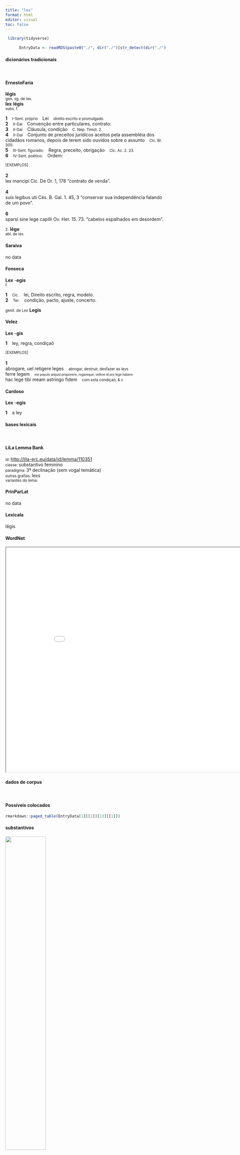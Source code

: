 ```yaml
---
title: "lex"
format: html
editor: visual
toc: false
---
```



```r
 library(tidyverse) 

      EntryData <- readRDS(paste0("./", dir("./")[str_detect(dir("./"), "_xx108-101-120xx_.rds")]))

```


#### dicionários tradicionais

&emsp;




::: panel-tabset

#### ErnestoFaria

<b>lēgis</b> <br> <small>gen. sg. de lex.</small> <br> <small></small> 
 <b>lex</b> <b>légis</b> <br> <small>subs. f.</small> <br> <small></small>   <p> <b>1</b> &ensp; <small>I-Sent. próprio</small> &ensp; Lei &ensp; <small>direito escrito e promulgado.</small> <br> <b>2</b> &ensp; <small>II-Daí</small> &ensp; Convenção entre particulares, contrato: &ensp; <small></small> <br> <b>3</b> &ensp; <small>II-Daí</small> &ensp; Cláusula, condição &ensp; <small>C. Nep. Timot. 2.</small> <br> <b>4</b> &ensp; <small>II-Daí</small> &ensp; Conjunto de preceitos jurídicos aceitos pela assembléia dos cidadãos romanos, depois de terem sido ouvidos sobre o assunto &ensp; <small>Cíc. Br. 305:</small> <br> <b>5</b> &ensp; <small>III-Sent. figurado:</small> &ensp; Regra, preceito, obrigação &ensp; <small>Cíc. Ac. 2. 23.</small> <br> <b>6</b> &ensp; <small>IV-Sent. poético:</small> &ensp; Ordem: &ensp; <small></small> </p>   <p><small>[EXEMPLOS]</small><br> <br><b>2</b><br>lex mancipi Cíc. De Or. 1, 178 “contrato de venda”. <br> <br><b>4</b><br>suis legibus uti Cés. B. Gal. 1. 45, 3 “conservar sua independência falando de um povo”. <br> <br><b>6</b><br>sparsi sine lege capilli Ov. Her. 15. 73. “cabelos espalhados em desordem”. </p> 
 <small>2.</small> <b>lēge</b> <br> <small>abl. de lex.</small> <br> <small></small>




#### Saraiva

no data




#### Fonseca

<b>Lex</b> -<b>egis</b> <br> <small>f.</small>   <p> <b>1</b> &ensp; <small>Cic.</small> &ensp; lei, Direito escrito, regra, modelo. <br> <b>2</b> &ensp; <small>Ter.</small> &ensp; condição, pacto, ajuste, concerto. </p> 
 <small>genit. de Lex</small> <b>Legis</b>




#### Velez

<b>Lex</b> -<b>gis</b>   <p> <b>1</b> &ensp; ley, regra, condiçaõ </p>   <p><small>[EXEMPLOS]</small><br> <br><b>1</b><br>abrogare, uel retigere leges &ensp; <small>abrogar, destruir, desfazer as leys</small> <br> ferre legem &ensp; <small><small>est populo aliquid proponere, rogareque, velitne id pro lege habere</small></small> <br> hac lege tibi meam astringo fidem &ensp; <small>com esta condiçaõ, & c</small> </p>




#### Cardoso

<b>Lex</b> -<b>egis</b>   <p> <b>1</b> &ensp; a ley </p>


:::



#### bases lexicais

&emsp;






::: panel-tabset

#### LiLa Lemma Bank

<small> id: </small> <a href=' http://lila-erc.eu/data/id/lemma/110351 ' target="_blank"> http://lila-erc.eu/data/id/lemma/110351 </a> <br>
<small> classe: </small> substantivo feminino   <br>
<small> paradigma: </small> 3ª declinação (sem vogal temática) <br>
<small> outras grafias: </small> lexs <br>
<small> variantes do lema: </small>  <br>





#### PrinParLat

no data




#### Lexicala

lēgis




#### WordNet

<iframe width='900' height='700' src='Media/Tree__xx108-101-120xx__sem_type_lexemes_pt.html'>

</iframe>


:::



#### dados de corpus

&emsp;




::: panel-tabset

#### Possíveis colocados

```r

rmarkdown::paged_table(EntryData[1][[1]][13][[1]])

```


#### substantivos

![](./Media/wordcloud__xx108-101-120xx__BY_collocate_scoreSUBST.webp){width=50% fig-alt='This chart plots collocate by scoreSUBST, for the headword lex here are all the values plotted: collocate: fero; scoreSUBST: 0. collocate: sancio; scoreSUBST: 0. collocate: promulgo; scoreSUBST: 0. collocate: sine; scoreSUBST: 0. collocate: perfero; scoreSUBST: 0. collocate: nullus; scoreSUBST: 0. collocate: de; scoreSUBST: 0. collocate: natura; scoreSUBST: 2. collocate: contra; scoreSUBST: 0. collocate: utor; scoreSUBST: 0. collocate: inter; scoreSUBST: 0. collocate: Caesar; scoreSUBST: 0. collocate: ago; scoreSUBST: 0. collocate: suus; scoreSUBST: 0. collocate: qui; scoreSUBST: 0'}




#### adjetivos

![](./Media/wordcloud__xx108-101-120xx__BY_collocate_scoreADJ.webp){width=50% fig-alt='This chart plots collocate by scoreADJ, for the headword lex here are all the values plotted: collocate: fero; scoreADJ: 0. collocate: sancio; scoreADJ: 0. collocate: promulgo; scoreADJ: 0. collocate: sine; scoreADJ: 0. collocate: perfero; scoreADJ: 0. collocate: nullus; scoreADJ: 0. collocate: de; scoreADJ: 0. collocate: natura; scoreADJ: 0. collocate: contra; scoreADJ: 0. collocate: utor; scoreADJ: 0. collocate: inter; scoreADJ: 0. collocate: Caesar; scoreADJ: 0. collocate: ago; scoreADJ: 0. collocate: suus; scoreADJ: 0. collocate: qui; scoreADJ: 0'}




#### verbos

![](./Media/wordcloud__xx108-101-120xx__BY_collocate_scoreVERBO.webp){width=50% fig-alt='This chart plots collocate by scoreVERBO, for the headword lex here are all the values plotted: collocate: fero; scoreVERBO: 2. collocate: sancio; scoreVERBO: 2. collocate: promulgo; scoreVERBO: 2. collocate: sine; scoreVERBO: 0. collocate: perfero; scoreVERBO: 2. collocate: nullus; scoreVERBO: 0. collocate: de; scoreVERBO: 0. collocate: natura; scoreVERBO: 0. collocate: contra; scoreVERBO: 0. collocate: utor; scoreVERBO: 2. collocate: inter; scoreVERBO: 0. collocate: Caesar; scoreVERBO: 0. collocate: ago; scoreVERBO: 2. collocate: suus; scoreVERBO: 0. collocate: qui; scoreVERBO: 0'}




#### advérbios

![](./Media/wordcloud__xx108-101-120xx__BY_collocate_scoreADV.webp){width=50% fig-alt='This chart plots collocate by scoreADV, for the headword lex here are all the values plotted: collocate: fero; scoreADV: 0. collocate: sancio; scoreADV: 0. collocate: promulgo; scoreADV: 0. collocate: sine; scoreADV: 0. collocate: perfero; scoreADV: 0. collocate: nullus; scoreADV: 0. collocate: de; scoreADV: 0. collocate: natura; scoreADV: 0. collocate: contra; scoreADV: 0. collocate: utor; scoreADV: 0. collocate: inter; scoreADV: 0. collocate: Caesar; scoreADV: 0. collocate: ago; scoreADV: 0. collocate: suus; scoreADV: 0. collocate: qui; scoreADV: 0'}




#### preposições e conjunções

![](./Media/wordcloud__xx108-101-120xx__BY_collocate_scoreFUNC.webp){width=50% fig-alt='This chart plots collocate by scoreFUNC, for the headword lex here are all the values plotted: collocate: fero; scoreFUNC: 0. collocate: sancio; scoreFUNC: 0. collocate: promulgo; scoreFUNC: 0. collocate: sine; scoreFUNC: 20. collocate: perfero; scoreFUNC: 0. collocate: nullus; scoreFUNC: 0. collocate: de; scoreFUNC: 20. collocate: natura; scoreFUNC: 0. collocate: contra; scoreFUNC: 20. collocate: utor; scoreFUNC: 0. collocate: inter; scoreFUNC: 20. collocate: Caesar; scoreFUNC: 0. collocate: ago; scoreFUNC: 0. collocate: suus; scoreFUNC: 0. collocate: qui; scoreFUNC: 0'}


:::



::: panel-tabset

#### ExemplosTraduzidos

<p> <b>lege</b> enim collegi sui non tenebantur <br> <small> Cic.Att.3.23.4 <br> pois eles não estavam submetidos a uma lei de seu colégio. <small> [JDD] </small> </small> </p>
; <p> ad <b>legem</b> naturae reuertamur diuitiae paratae sunt <br> <small> Sen.Ep.25.4 <br> Voltemos à lei da natureza; suas riquezas estão à disposição. <small> [JDD] </small> </small> </p>
; <p> putas ne fore ut <b>legem</b> non ferat <br> <small> Cic.Att.4.8A.1 <br> Achas que ele não vai propor sua lei? <small> [JDD, de outra edição] </small> </small> </p>
; <p> Pompeius vero ad voluntatem perferendae <b>legis</b> incubuerat <br> <small> Cic.Att.1.19.4 <br> Pompeu, de fato, tende para a disposição de aprovar a lei. <small> [JDD] </small> </small> </p>
; <p> quod ita erit gestum id <b>lex</b> erit <br> <small> Cic.Phil.1.26.1 <br> O que for feito desse modo, será lei? <small> [JDD] </small> </small> </p>
; <p> Appius sine <b>lege</b> suo sumptu in Ciliciam cogitat <br> <small> Cic.Att.4.18.4 <br> Ápio pensa em ira à Cilícia sem lei autorizando, às suas próprias expensas. <small> [JDD] </small> </small> </p>
; <p> hi omnes lingua institutis <b>legibus</b> inter se differunt <br> <small> Caes.Gal.1.1.2 <br> Todos estes diferem entre si pela língua, pelos costumes e pelas leis. <small> [JDD] </small> </small> </p>
; <p> eheu quam temere in nosmet <b>legem</b> sancimus iniquam <br> <small> Hor.S.1.3.66 <br> Ah, quão temerariamente sancionamos uma lei rigorosa contra nós mesmos! <small> [JDD] </small> </small> </p>
; <p> an <b>leges</b> quae de ciuium Romanorum supplicio rogatae sunt <br> <small> Cic.Catil.1.28.3 <br> Ou as leis, que foram promulgadas acerca da punição dos cidadãos romanos? <small> [JDD] </small> </small> </p>
; <p> facto senatus consulto de ambitu de iudiciis nulla <b>lex</b> perlata <br> <small> Cic.Att.1.18.3 <br> Promulgado um decreto do senado sobre o suborno, outro sobre os juízes, nenhuma lei os sancionou. <small> [JDD] </small> </small> </p>
; <p> aguntur iniuriae sociorum agitur uis <b>legum</b> agitur existimatio ueritasque iudiciorum <br> <small> Cic.Ver.2.4.113.12 <br> Trata-se de injúrias contra aliados, trata-se da força da lei, trata-se da reputação e a veracidade dos julgamentos. <small> [JDD] </small> </small> </p>
; <p> et haec omnia facit ille ille qui <b>legem</b> Corneliam tulit <br> <small> Sen.Prov.3.8 <br> E ele faz tudo isso, ele que promulgou a lei Cornélia. <small> [JDD] </small> </small> </p>
; <p> hac <b>lege</b> sublata uidentur ne uobis posse Caesaris acta seruari <br> <small> Cic.Phil.1.19.4 <br> Tirada essa lei, as resoluções de César vos parecem poder ser mantidas? <small> [JDD] </small> </small> </p>
; <p> loquor de <b>legibus</b> promulgatis de quibus est integrum uobis demonstro uitia tollite <br> <small> Cic.Phil.1.26.8 <br> Falo das leis promulgadas, sobre as quais tendes o poder de decisão; eu mostro os defeitos: eliminai-os! <small> [JDD] </small> </small> </p>
; <p> idem ad uos priuatim iudices confugit utitur hac <b>lege</b> qua iudicium est communi arce sociorum <br> <small> Cic.Ver.2.4.17.13 <br> Esse homem busca, de modo privado, refúgio junto a vós, juízes, utiliza-se desta lei pela qual se realiza este julgamento, salvaguarda comum dos aliados. <small> [JDD] </small> </small> </p>
; <p> alterum caput est tralaticium de impunitate si quid contra alias <b>leges</b> eius <b>legis</b> ergo factum sit <br> <small> Cic.Att.3.23.2 <br> A outra cláusula é a tradicional sobre a impunidade: “Se por causa dessa lei foi feito algo contra outras leis.” <small> [JDD] </small> </small> </p>





#### Frequência por autor

![](./Media/barchart__xx108-101-120xx__lemma_BY_author_Frequencies.webp){width=50% fig-alt='This charts plots the frequency of lemma by author_Frequencies. The Cicero subcorpus registers the highest normalized frequency, with the value of 14.89 and an absolute frequency of 239. The Phaedrus subcorpus follows, with a normalized frequency of 4.55 and an absolute frequency of 3. the subcorpus with the least normalized frequency is Hieronymus with the normalized value of 0 and an absolute freqeuncy of 0. here are all the values: subcorpus: Caesar ; normalized frequency: 5 ; absolute frequency: 1.88836014804744. subcorpus: Cicero ; normalized frequency: 239 ; absolute frequency: 14.8887393785353. subcorpus: Horatius ; normalized frequency: 4 ; absolute frequency: 3.55208240831187. subcorpus: Ovidius ; normalized frequency: 2 ; absolute frequency: 3.43170899107756. subcorpus: Phaedrus ; normalized frequency: 3 ; absolute frequency: 4.5544253833308. subcorpus: Sallustius ; normalized frequency: 13 ; absolute frequency: 12.0582506261015. subcorpus: Seneca ; normalized frequency: 24 ; absolute frequency: 4.47919971631735. subcorpus: Suetonius ; normalized frequency: 1 ; absolute frequency: 11.0253583241455. subcorpus: Tacitus ; normalized frequency: 2 ; absolute frequency: 6.86577411603158. subcorpus: Vergilius ; normalized frequency: 1 ; absolute frequency: 1.93050193050193. subcorpus: Hieronymus ; normalized frequency: 0 ; absolute frequency: 0'}




#### Frequência por gênero

![](./Media/barchart__xx108-101-120xx__lemma_BY_genre_Frequencies.webp){width=50% fig-alt='This charts plots the frequency of lemma by genre_Frequencies. The Prosa.epistolográfica subcorpus registers the highest normalized frequency, with the value of 17.22 and an absolute frequency of 65. The Prosa.oratória subcorpus follows, with a normalized frequency of 15.84 and an absolute frequency of 165. the subcorpus with the least normalized frequency is Prosa.ficcional with the normalized value of 0 and an absolute freqeuncy of 0. here are all the values: subcorpus: Prosa.histórica ; normalized frequency: 21 ; absolute frequency: 5.11210107354123. subcorpus: Prosa.filosófica ; normalized frequency: 26 ; absolute frequency: 4.28329022586119. subcorpus: Prosa.oratória ; normalized frequency: 165 ; absolute frequency: 15.8420784806967. subcorpus: Prosa.epistolográfica ; normalized frequency: 65 ; absolute frequency: 17.223561832587. subcorpus: Poesia.lírica ; normalized frequency: 5 ; absolute frequency: 4.20627576343905. subcorpus: Poesia.didática ; normalized frequency: 4 ; absolute frequency: 3.39299346848757. subcorpus: Poesia.trágica ; normalized frequency: 7 ; absolute frequency: 6.08061153578874. subcorpus: Poesia.épica ; normalized frequency: 1 ; absolute frequency: 1.93050193050193. subcorpus: Prosa.ficcional ; normalized frequency: 0 ; absolute frequency: 0'}




#### Frequência por século

![](./Media/barchart__xx108-101-120xx__lemma_BY_period_Frequencies.webp){width=50% fig-alt='This charts plots the frequency of lemma by period_Frequencies. The I.a.C. subcorpus registers the highest normalized frequency, with the value of 12.24 and an absolute frequency of 263. The I.d.C. subcorpus follows, with a normalized frequency of 4.28 and an absolute frequency of 28. the subcorpus with the least normalized frequency is IV.d.C. with the normalized value of 0 and an absolute freqeuncy of 0. here are all the values: subcorpus: I.a.C. ; normalized frequency: 263 ; absolute frequency: 12.2410984407726. subcorpus: I.d.C. ; normalized frequency: 28 ; absolute frequency: 4.28331038702769. subcorpus: II.d.C. ; normalized frequency: 3 ; absolute frequency: 7.85340314136126. subcorpus: IV.d.C. ; normalized frequency: 0 ; absolute frequency: 0'}


:::

